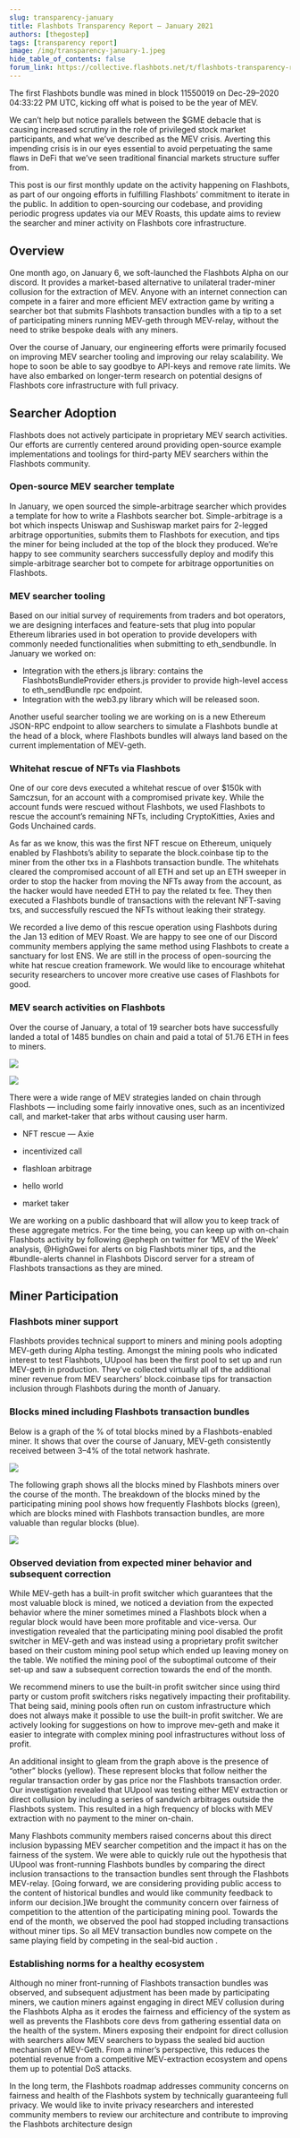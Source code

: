 ```yaml
---
slug: transparency-january
title: Flashbots Transparency Report — January 2021
authors: [thegostep]
tags: [transparency report]
image: /img/transparency-january-1.jpeg
hide_table_of_contents: false
forum_link: https://collective.flashbots.net/t/flashbots-transparency-report-january-2021/861
---
```

The first Flashbots bundle was mined in block 11550019 on Dec-29–2020 04:33:22 PM UTC, kicking off what is poised to be the year of MEV.
<!--truncate-->
We can’t help but notice parallels between the $GME debacle that is causing increased scrutiny in the role of privileged stock market participants, and what we’ve described as the MEV crisis. Averting this impending crisis is in our eyes essential to avoid perpetuating the same flaws in DeFi that we’ve seen traditional financial markets structure suffer from.

This post is our first monthly update on the activity happening on Flashbots, as part of our ongoing efforts in fulfilling Flashbots’ commitment to iterate in the public. In addition to open-sourcing our codebase, and providing periodic progress updates via our MEV Roasts, this update aims to review the searcher and miner activity on Flashbots core infrastructure.

## Overview
One month ago, on January 6, we soft-launched the Flashbots Alpha on our discord. It provides a market-based alternative to unilateral trader-miner collusion for the extraction of MEV. Anyone with an internet connection can compete in a fairer and more efficient MEV extraction game by writing a searcher bot that submits Flashbots transaction bundles with a tip to a set of participating miners running MEV-geth through MEV-relay, without the need to strike bespoke deals with any miners.

Over the course of January, our engineering efforts were primarily focused on improving MEV searcher tooling and improving our relay scalability. We hope to soon be able to say goodbye to API-keys and remove rate limits. We have also embarked on longer-term research on potential designs of Flashbots core infrastructure with full privacy.

## Searcher Adoption
Flashbots does not actively participate in proprietary MEV search activities. Our efforts are currently centered around providing open-source example implementations and toolings for third-party MEV searchers within the Flashbots community.

### Open-source MEV searcher template
In January, we open sourced the simple-arbitrage searcher which provides a template for how to write a Flashbots searcher bot. Simple-arbitrage is a bot which inspects Uniswap and Sushiswap market pairs for 2-legged arbitrage opportunities, submits them to Flashbots for execution, and tips the miner for being included at the top of the block they produced. We’re happy to see community searchers successfully deploy and modify this simple-arbitrage searcher bot to compete for arbitrage opportunities on Flashbots.

### MEV searcher tooling
Based on our initial survey of requirements from traders and bot operators, we are designing interfaces and feature-sets that plug into popular Ethereum libraries used in bot operation to provide developers with commonly needed functionalities when submitting to eth_sendbundle. In January we worked on:
* Integration with the ethers.js library: contains the FlashbotsBundleProvider ethers.js provider to provide high-level access to eth_sendBundle rpc endpoint.
* Integration with the web3.py library which will be released soon.

Another useful searcher tooling we are working on is a new Ethereum JSON-RPC endpoint to allow searchers to simulate a Flashbots bundle at the head of a block, where Flashbots bundles will always land based on the current implementation of MEV-geth.

### Whitehat rescue of NFTs via Flashbots
One of our core devs executed a whitehat rescue of over $150k with Samczsun, for an account with a compromised private key. While the account funds were rescued without Flashbots, we used Flashbots to rescue the account’s remaining NFTs, including CryptoKitties, Axies and Gods Unchained cards.

As far as we know, this was the first NFT rescue on Ethereum, uniquely enabled by Flashbots’s ability to separate the block.coinbase tip to the miner from the other txs in a Flashbots transaction bundle. The whitehats cleared the compromised account of all ETH and set up an ETH sweeper in order to stop the hacker from moving the NFTs away from the account, as the hacker would have needed ETH to pay the related tx fee. They then executed a Flashbots bundle of transactions with the relevant NFT-saving txs, and successfully rescued the NFTs without leaking their strategy.

We recorded a live demo of this rescue operation using Flashbots during the Jan 13 edition of MEV Roast. We are happy to see one of our Discord community members applying the same method using Flashbots to create a sanctuary for lost ENS. We are still in the process of open-sourcing the white hat rescue creation framework. We would like to encourage whitehat security researchers to uncover more creative use cases of Flashbots for good.

### MEV search activities on Flashbots
Over the course of January, a total of 19 searcher bots have successfully landed a total of 1485 bundles on chain and paid a total of 51.76 ETH in fees to miners.

![](/img/transparency-january-2.png)

![](/img/transparency-january-3.png)

There were a wide range of MEV strategies landed on chain through Flashbots — including some fairly innovative ones, such as an incentivized call, and market-taker that arbs without causing user harm.

* NFT rescue — Axie

* incentivized call

* flashloan arbitrage

* hello world

* market taker

We are working on a public dashboard that will allow you to keep track of these aggregate metrics. For the time being, you can keep up with on-chain Flashbots activity by following @epheph on twitter for ‘MEV of the Week’ analysis, @HighGwei for alerts on big Flashbots miner tips, and the #bundle-alerts channel in Flashbots Discord server for a stream of Flashbots transactions as they are mined.

## Miner Participation
### Flashbots miner support
Flashbots provides technical support to miners and mining pools adopting MEV-geth during Alpha testing. Amongst the mining pools who indicated interest to test Flashbots, UUpool has been the first pool to set up and run MEV-geth in production. They’ve collected virtually all of the additional miner revenue from MEV searchers’ block.coinbase tips for transaction inclusion through Flashbots during the month of January.

### Blocks mined including Flashbots transaction bundles
Below is a graph of the % of total blocks mined by a Flashbots-enabled miner. It shows that over the course of January, MEV-geth consistently received between 3–4% of the total network hashrate.

![](/img/transparency-january-4.png)

The following graph shows all the blocks mined by Flashbots miners over the course of the month. The breakdown of the blocks mined by the participating mining pool shows how frequently Flashbots blocks (green), which are blocks mined with Flashbots transaction bundles, are more valuable than regular blocks (blue).

![](/img/transparency-january-5.png)

### Observed deviation from expected miner behavior and subsequent correction
While MEV-geth has a built-in profit switcher which guarantees that the most valuable block is mined, we noticed a deviation from the expected behavior where the miner sometimes mined a Flashbots block when a regular block would have been more profitable and vice-versa. Our investigation revealed that the participating mining pool disabled the profit switcher in MEV-geth and was instead using a proprietary profit switcher based on their custom mining pool setup which ended up leaving money on the table. We notified the mining pool of the suboptimal outcome of their set-up and saw a subsequent correction towards the end of the month.

We recommend miners to use the built-in profit switcher since using third party or custom profit switchers risks negatively impacting their profitability. That being said, mining pools often run on custom infrastructure which does not always make it possible to use the built-in profit switcher. We are actively looking for suggestions on how to improve mev-geth and make it easier to integrate with complex mining pool infrastructures without loss of profit.

An additional insight to gleam from the graph above is the presence of “other” blocks (yellow). These represent blocks that follow neither the regular transaction order by gas price nor the Flashbots transaction order. Our investigation revealed that UUpool was testing either MEV extraction or direct collusion by including a series of sandwich arbitrages outside the Flashbots system. This resulted in a high frequency of blocks with MEV extraction with no payment to the miner on-chain.

Many Flashbots community members raised concerns about this direct inclusion bypassing MEV searcher competition and the impact it has on the fairness of the system. We were able to quickly rule out the hypothesis that UUpool was front-running Flashbots bundles by comparing the direct inclusion transactions to the transaction bundles sent through the Flashbots MEV-relay. [Going forward, we are considering providing public access to the content of historical bundles and would like community feedback to inform our decision.]We brought the community concern over fairness of competition to the attention of the participating mining pool. Towards the end of the month, we observed the pool had stopped including transactions without miner tips. So all MEV transaction bundles now compete on the same playing field by competing in the seal-bid auction .

### Establishing norms for a healthy ecosystem
Although no miner front-running of Flashbots transaction bundles was observed, and subsequent adjustment has been made by participating miners, we caution miners against engaging in direct MEV collusion during the Flashbots Alpha as it erodes the fairness and efficiency of the system as well as prevents the Flashbots core devs from gathering essential data on the health of the system. Miners exposing their endpoint for direct collusion with searchers allow MEV searchers to bypass the sealed bid auction mechanism of MEV-Geth. From a miner’s perspective, this reduces the potential revenue from a competitive MEV-extraction ecosystem and opens them up to potential DoS attacks.

In the long term, the Flashbots roadmap addresses community concerns on fairness and health of the Flashbots system by technically guaranteeing full privacy. We would like to invite privacy researchers and interested community members to review our architecture and contribute to improving the Flashbots architecture design

